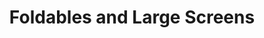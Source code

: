 ---
title: "Foldables and Large Screens"
description: "example Foldables and Large Screens page"
---